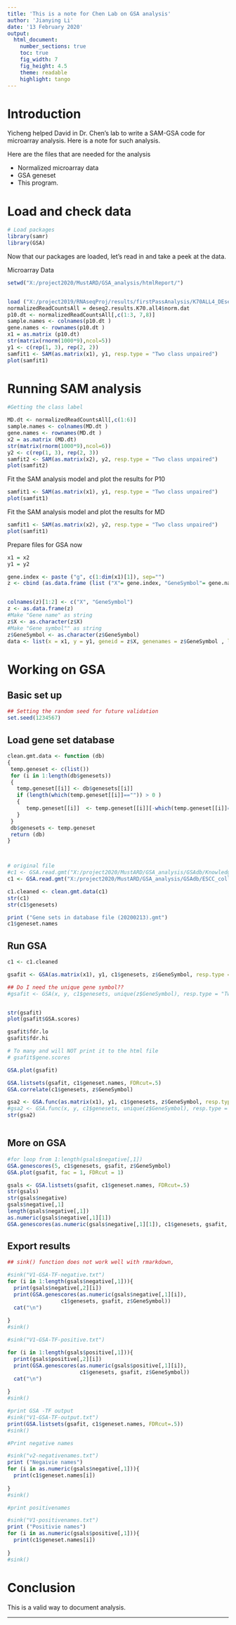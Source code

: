 ---
title: 'This is a note for Chen Lab on GSA analysis'
author: 'Jianying Li'
date: '13 February 2020'
output:
  html_document:
    number_sections: true
    toc: true
    fig_width: 7
    fig_height: 4.5
    theme: readable
    highlight: tango
---

# Introduction

Yicheng helped David in Dr. Chen's lab to write a SAM-GSA code for microarray analysis. Here is a note for such analysis.

Here are the files that are needed for the analysis

* Normalized microarray data
* GSA geneset
* This program.

# Load and check data

```{r, message = FALSE}
# Load packages
library(samr)
library(GSA)
```

Now that our packages are loaded, let's read in and take a peek at the data.

Microarray Data 
```{r, message=FALSE, warning=FALSE}

setwd("X:/project2020/MustARD/GSA_analysis/htmlReport/")


load ("X:/project2019/RNAseqProj/results/firstPassAnalysis/K70ALL4_DEseq2.rda")
normalizedReadCountsAll = deseq2.results.K70.all4$norm.dat
p10.dt <- normalizedReadCountsAll[,c(1:3, 7,8)]
sample.names <- colnames(p10.dt )
gene.names <- rownames(p10.dt )
x1 = as.matrix (p10.dt)
str(matrix(rnorm(1000*9),ncol=5))
y1 <- c(rep(1, 3), rep(2, 2))
samfit1 <- SAM(as.matrix(x1), y1, resp.type = "Two class unpaired")
plot(samfit1)
```


# Running SAM analysis

```{r, message=FALSE, warning=FALSE}
#Getting the class label

MD.dt <- normalizedReadCountsAll[,c(1:6)]
sample.names <- colnames(MD.dt )
gene.names <- rownames(MD.dt )
x2 = as.matrix (MD.dt)
str(matrix(rnorm(1000*9),ncol=6))
y2 <- c(rep(1, 3), rep(2, 3))
samfit2 <- SAM(as.matrix(x2), y2, resp.type = "Two class unpaired")
plot(samfit2)
```

Fit the SAM analysis model and plot the results for P10

```{r results='asis'}
samfit1 <- SAM(as.matrix(x1), y1, resp.type = "Two class unpaired")
plot(samfit1)
```


Fit the SAM analysis model and plot the results for MD

```{r results='asis'}
samfit1 <- SAM(as.matrix(x2), y2, resp.type = "Two class unpaired")
plot(samfit1)
```

Prepare files for GSA now

```{r, message=FALSE, warning=FALSE}

x1 = x2
y1 = y2

gene.index <- paste ("g", c(1:dim(x1)[1]), sep="")
z <- cbind (as.data.frame (list ("X"= gene.index, "GeneSymbol"= gene.names)), x1)


colnames(z)[1:2] <- c("X", "GeneSymbol")
z <- as.data.frame(z)
#Make "Gene name" as string
z$X <- as.character(z$X)
#Make "Gene symbol"" as string
z$GeneSymbol <- as.character(z$GeneSymbol)
data <- list(x = x1, y = y1, geneid = z$X, genenames = z$GeneSymbol , logged2 = TRUE)


```

# Working on GSA
## Basic set up

```{r , message=FALSE, warning=FALSE}

## Setting the random seed for future validation
set.seed(1234567)

```


## Load gene set database


```{r , message=FALSE, warning=FALSE}


clean.gmt.data <- function (db)
{
 temp.geneset <- c(list())
 for (i in 1:length(db$genesets))
 {
   temp.geneset[[i]] <- db$genesets[[i]]
   if (length(which(temp.geneset[[i]]=="")) > 0 )
   {
      temp.geneset[[i]]  <- temp.geneset[[i]][-which(temp.geneset[[i]]=="")]
   }
 }
 db$genesets <- temp.geneset 
 return (db)
}



# original file
#c1 <- GSA.read.gmt("X:/project2020/MustARD/GSA_analysis/GSAdb/Knowledge_based_gene_sets_20200213.gmt")
c1 <- GSA.read.gmt("X:/project2020/MustARD/GSA_analysis/GSAdb/ESCC_collections_20200213.gmt")

c1.cleaned <- clean.gmt.data(c1)
str(c1)
str(c1$genesets)

print ("Gene sets in database file (20200213).gmt")
c1$geneset.names

```

## Run GSA


```{r  results = 'hide', message=FALSE, warning=FALSE}
c1 <- c1.cleaned

gsafit <- GSA(as.matrix(x1), y1, c1$genesets, z$GeneSymbol, resp.type = "Two class unpaired", nperms = 1000)

## Do I need the unique gene symbol??
#gsafit <- GSA(x, y, c1$genesets, unique(z$GeneSymbol), resp.type = "Two class unpaired", nperms = 1000)


str(gsafit)
plot(gsafit$GSA.scores)

```



```{r ,  message=FALSE, warning=FALSE}
gsafit$fdr.lo
gsafit$fdr.hi

# To many and will NOT print it to the html file
# gsafit$gene.scores

GSA.plot(gsafit)

GSA.listsets(gsafit, c1$geneset.names, FDRcut=.5)
GSA.correlate(c1$genesets, z$GeneSymbol)

gsa2 <- GSA.func(as.matrix(x1), y1, c1$genesets, z$GeneSymbol, resp.type = "Two class unpaired")
#gsa2 <- GSA.func(x, y, c1$genesets, unique(z$GeneSymbol), resp.type = "Two class unpaired")
str(gsa2)



```

## More on GSA


```{r , message=FALSE, warning=FALSE}



#for loop from 1:length(gsals$negative[,1])
GSA.genescores(5, c1$genesets, gsafit, z$GeneSymbol)
GSA.plot(gsafit, fac = 1, FDRcut = 1)

gsals <- GSA.listsets(gsafit, c1$geneset.names, FDRcut=.5)
str(gsals)
str(gsals$negative)
gsals$negative[,1]
length(gsals$negative[,1])
as.numeric(gsals$negative[,1][1])
GSA.genescores(as.numeric(gsals$negative[,1][1]), c1$genesets, gsafit, z$GeneSymbol)


```


## Export results


```{r , message=FALSE, warning=FALSE}
## sink() function does not work well with rmarkdown, 

#sink("V1-GSA-TF-negative.txt")
for (i in 1:length(gsals$negative[,1])){
  print(gsals$negative[,2][i])
  print(GSA.genescores(as.numeric(gsals$negative[,1][i]),
                 c1$genesets, gsafit, z$GeneSymbol))
  cat("\n")
  
}
#sink()

#sink("V1-GSA-TF-positive.txt")

for (i in 1:length(gsals$positive[,1])){
  print(gsals$positive[,2][i])
  print(GSA.genescores(as.numeric(gsals$positive[,1][i]),
                       c1$genesets, gsafit, z$GeneSymbol))
  cat("\n")
  
}
#sink()

#print GSA -TF output
#sink("V1-GSA-TF-output.txt")
print(GSA.listsets(gsafit, c1$geneset.names, FDRcut=.5))
#sink()

#Print negative names

#sink("v2-negativenames.txt")
print ("Negaivie names")
for (i in as.numeric(gsals$negative[,1])){
  print(c1$geneset.names[i])
  
}
#sink()

#print positivenames

#sink("V1-positivenames.txt")
print ("Positivie names")
for (i in as.numeric(gsals$positive[,1])){
  print(c1$geneset.names[i])
  
}
#sink()

```


# Conclusion

This is a valid way to document analysis.

---